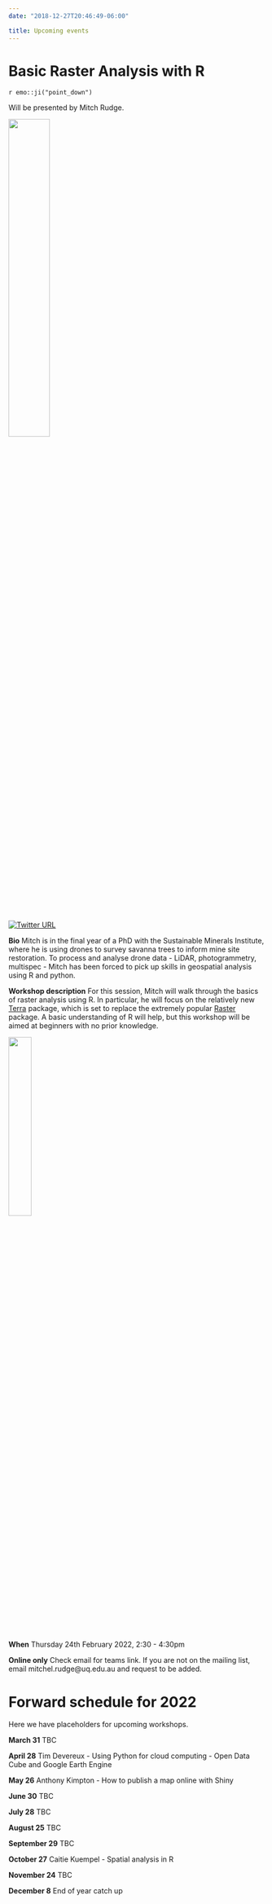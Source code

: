 ```yaml
---
date: "2018-12-27T20:46:49-06:00"

title: Upcoming events
---
```


# Basic Raster Analysis with R

`r emo::ji("point_down")`


Will be presented by Mitch Rudge.

![](/images/mitch.PNG){width=40% height=40%}

[![Twitter URL](https://img.shields.io/twitter/url/https/twitter.com/bukotsunikki.svg?style=social&label=Follow%20%40mitchrudge)](https://twitter.com/mitchrudge)

**Bio** Mitch is in the final year of a PhD with the Sustainable Minerals Institute, where he is using drones to survey savanna trees to inform mine site restoration. To process and analyse drone data - LiDAR, photogrammetry, multispec - Mitch has been forced to pick up skills in geospatial analysis using R and python. 

**Workshop description** For this session, Mitch will walk through the basics of raster analysis using R. In particular, he will focus on the relatively new [Terra](https://github.com/rspatial/terra) package, which is set to replace the extremely popular [Raster](https://github.com/rspatial/raster) package. A basic understanding of R will help, but this workshop will be aimed at beginners with no prior knowledge. 



![](/./Upcoming events_files/terra_logo.png){width=30% height=30%}

**When** Thursday 24th February 2022, 2:30 - 4:30pm

**Online only** Check email for teams link. 
If you are not on the mailing list, email mitchel.rudge@uq.edu.au and request to be added. 






# Forward schedule for 2022

Here we have placeholders for upcoming workshops. 

**March 31** 
TBC

**April 28**
Tim Devereux - Using Python for cloud computing - Open Data Cube and Google Earth Engine  

**May 26**
Anthony Kimpton - How to publish a map online with Shiny 

**June 30**
TBC

**July 28**
TBC

**August 25**
TBC

**September 29**
TBC

**October 27**
Caitie Kuempel - Spatial analysis in R 

**November 24**
TBC

**December 8**
End of year catch up


























